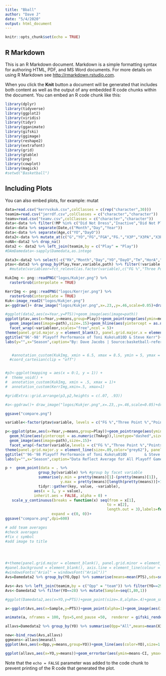 ```yaml
---
title: "Bball"
author: "Dave J"
date: "5/4/2020"
output: html_document
---
```


```r
knitr::opts_chunk$set(echo = TRUE)
```

## R Markdown

This is an R Markdown document. Markdown is a simple formatting syntax for authoring HTML, PDF, and MS Word documents. For more details on using R Markdown see <http://rmarkdown.rstudio.com>.

When you click the **Knit** button a document will be generated that includes both content as well as the output of any embedded R code chunks within the document. You can embed an R code chunk like this:

```r
library(dplyr)
library(tidyverse)
library(ggplot2)
library(viridis)
library(tidyr)
library(gganimate)
library(gifski)
library(ggimage)
library(reshape2)
library(extrafont)
library(grid)
library(gtable)
library(png)
library(cowplot)
library(magick)
#setwd("Basketball")
```

## Including Plots

You can also embed plots, for example:
mutat
```r
data=read.csv("kerrvskuk.csv",colClasses = c(rep("character",30)))
teamim=read.csv("jerrdf.csv",colClasses = c("character","character"))
teamv=read.csv("teamv.csv",colClasses = c("character","character"))
data<-data %>% filter(!MP %in% c("Did Not Dress","Inactive","Did Not Play","Not With Team"))
data<-data %>% separate(Date,c("Month","Day","Year"))
data<-data %>% separate(Age,c("YO","DayO"))
data2<-data %>% mutate_at(c("G","YO","FG","FGA","FG.","X3P","X3PA","X3P.","FT","FTA","FT.","ORB","DRB","TRB","AST","STL","BLK","TOV","PF","PTS","GmSc","BoxPM"),as.numeric) %>% mutate(Year= case_when(Year == "1998" ~ "1997-98", Year == "1997" ~ "1996-97", Year == "1996" ~ "1995-96"))
noNA<-data2 %>% drop_na()
data2 <- data2 %>% left_join(teamim,by = c("Play" = "Play"))
#DAmDamedata<-sapply(Damedata,as.intege
```



```r
data3<-data2 %>% select(-c("Rk","Month","Day","YO","DayO","Tm","HorA","Result","MP","FGA","FG","X3P","X3PA","ORB","DRB","FT","FTA","FT."))%>% mutate(FG.=FG.*100,X3P.=X3P.*100) %>%  rename(Points=PTS,Blocks=BLK,"FG %"=FG.,"Three Point %"=X3P.,Rebounds=TRB,Assists=AST,Steals=STL,Turnovers=TOV,Fouls=PF,"Game Score"=GmSc,"Box +/-"=BoxPM)%>%  melt(id=c("Play","G","Year","Opp","GS","path"))
ptav<-data3 %>% group_by(Play,Year,variable,path) %>% filter(!variable == "Game Score") %>%  summarise(means=mean(value,na.rm=TRUE),sds=sd(value,na.rm=TRUE),ns=n(),sems=sd(value,na.rm=TRUE)/sqrt(n()),CI=sems*1.96) %>% left_join(teamv,by=c("variable"="Variable")) %>% arrange(factor(variable, levels = c("FG %","Three Point %","Points","Rebounds","Assists","Steals","Blocks","Turnovers","Fouls","Game Score"))) 
  #mutate(variableor=fct_relevel(as.factor(variable),c("FG %","Three Point %","Points","Rebounds","Assists","Steals","Blocks","Turnovers","Fouls","Game Score")))
```


```r
KukImg <- png::readPNG("logos/Kukjer.png") %>%
  rasterGrob(interpolate = TRUE)

KerrImg <- png::readPNG("logos/Kerrjer.png") %>%
  rasterGrob(interpolate = TRUE)
Kuk<-image_read2("logos/Kukjer.png")
a<-ggdraw()+ draw_image("logos/Kukjer.png",x=.23,,y=.46,scale=0.05)+draw_image("logos/Kerrjer.png",x=.48,,y=.46,scale=0.05)

```


```r


#ggplot(data2,aes(x=Year,y=PTS))+geom_image(aes(image=path))
ggplot(ptav,aes(x=Year,y=means,group=Play))+geom_pointrange(aes(ymin=means-sems, ymax=means+sems,color=Play),lwd=1)+ scale_color_manual(values=c("black","red3"))+
  geom_image(aes(image=path),size=.15)+geom_hline(aes(yintercept = as.numeric(TmAvg)),linetype="dashed")+
  facet_wrap(~variableor,scales="free",ncol = 5)+
theme(panel.grid.major.y = element_blank(), panel.grid.major.x = element_blank(),panel.grid.minor.y = element_blank(),panel.grid.minor.x = element_line(size=.1,color="grey"),panel.background = element_rect(fill="ivory"),plot.background = element_rect(fill="ivory"), axis.line = element_line(colour = "black"),legend.key=element_blank(),axis.text.x=element_text(angle=45,hjust=1,size=10,family="Calibri"),axis.text.y=element_text(size=10,family="Calibri"),axis.title=element_text(family="Calibri"),strip.background =element_rect(fill="ivory"),strip.text=element_text(face="bold",vjust=-3,color="grey20",family="Calibri"),plot.caption = element_text(face="italic",family="Calibri"),axis.title.x = element_text(face="bold",family="Calibri",size=12),plot.title = element_text(family="Calibri",hjust=-.1,size=20,face="bold"),legend.position="none",axis.line.x = element_line(colour = "black"))+
ggtitle("96'-98' Playoff Performance of Toni Kuko\u010D & Steve Kerr")+
labs(y="",x="Season",caption="By: Dave Jacobs | Source:basketball-reference.com")


   #annotation_custom(KukImg, xmin = 6.5, xmax = 8.5, ymin = 5, ymax = 8.5) +
  #coord_cartesian(clip = "off")


#p3<-ggplot(mapping = aes(x = 0:1, y = 1)) +
#  theme_void() +
#  annotation_custom(KukImg, xmin = .5, xmax = 1)+
#  annotation_custom(KerrImg,xmin=.5, xmax=1)

#gridExtra::grid.arrange(p3,p2,heights = c(.07, .93))

#a<-ggdraw()+ draw_image("logos/Kukjer.png",x=.23,,y=.46,scale=0.05)+draw_image("logos/Kerrjer.png",x=.48,,y=.46,scale=0.05)

ggsave("compare.png")

```

```r

variable<-factor(ptav$variable, levels = c("FG %","Three Point %","Points","Rebounds","Assists","Steals","Blocks","Turnovers","Fouls","Game Score"))

p<-ggplot(ptav,aes(x=Year,y=means,group=Play))+geom_pointrange(aes(ymin=means-sems, ymax=means+sems,color=Play),lwd=0.5)+ scale_color_manual(values=c("black","red1"))+
  geom_hline(aes(yintercept = as.numeric(TmAvg)),linetype="dashed",size=1,color="grey20")+
  geom_image(aes(image=path),size=.15)+
  facet_wrap(~factor(variable,levels = c("FG %","Three Point %","Points","Rebounds","Assists","Steals","Blocks","Turnovers","Fouls","Box +/-") ),scales="free",ncol = 5)+
theme(panel.grid.major.y = element_line(size=.09,color="grey62"), panel.grid.major.x = element_blank(),panel.grid.minor.y = element_line(size=.09,color="grey62"),panel.grid.minor.x = element_line(size=.08,color="grey"),panel.background = element_rect(fill="whitesmoke"),plot.background = element_rect(fill="whitesmoke"), axis.line = element_line(colour = "black",size=.4),axis.ticks=element_line(size=.4),legend.key=element_blank(),axis.text.x=element_text(angle=45,hjust=1,size=8,family="Calibri"),axis.text.y=element_text(size=6,family="Calibri"),axis.title=element_text(family="Calibri"),strip.background =element_rect(fill="whitesmoke"),strip.text=element_text(family="Calibri",face="bold",vjust=-1,color="grey20"),plot.caption = element_text(size=6,face="italic",family="Calibri"),axis.title.x = element_text(face="bold",family="Calibri",size=12),plot.title = element_text(family="Calibri",size=18,face="bold",hjust=-.3,vjust=-.3),legend.position="None",axis.line.x = element_line(colour = "black"),aspect.ratio = 1)+
ggtitle("'96-'98 Playoff Performance of Toni Kuko\u010D        & Steve Kerr")+
labs(y="",x="Season",caption="Data Reflect Average for All Playoff Games, Error bars are SEM where applicable, Dashed Line= Team Average (All Seasons) \nBy: Dave Jacobs | Source:basketball-reference.com")

p +  geom_point(data = . %>% 
               group_by(variable) %>% #group by facet variable
               summarise(y.min = pretty(means)[1]-(pretty(means)[1]),
                         y.max = pretty(means)[length(pretty(means))]+1) %>%
               tidyr::gather(key, value, -variable),
             aes(x = 1, y = value),
             inherit.aes = FALSE, alpha = 0) +
   scale_y_continuous(breaks = function(x) seq(from = x[1], 
                                              to = x[2], 
                                              length.out = 3),labels=function(x) sprintf("%.0f", x), 
                     expand = c(0, 0))+
ggsave("compare.png",dpi=600)
```



```r



# add team averages
#check averages
#fix c symbol
#add image to title




#+theme(panel.grid.major = element_blank(), panel.grid.minor = element_blank(),
#panel.background = element_blank(), axis.line = element_line(colour = "black"),legend.key=element_blank(),axis.text=element_text(size=10))
#windowsFonts("Arial" = windowsFont("Arial"))"
Avs=Damedata2 %>% group_by(YO,Opp) %>% summarise(means=mean(PTS),sds=sd(PTS),ns=n(),sems=sd(PTS)/sqrt(n()),CI=sems*1.96)#summarise_all(list(Av=mean),na.rm=TRUE)

Avs<-Avs %>% left_join(teamim,by = c("Opp" = "team")) %>% filter(YO==29) %>% mutate(Sample=seq(1,20,1))
Avs<-Damedata2 %>% filter(YO==28) %>% mutate(Sample=seq(1,80,1))


```



```r
#ggplot(Damedata2,aes(x=YO,y=PTS))+geom_point(size=.8,alpha=.4)+geom_smooth()+theme_classic()+facet_wrap(~Opp)

a<-ggplot(Avs,aes(x=Sample,y=PTS))+geom_point(alpha=1)+geom_image(aes(image=path),size = 0.05)+geom_jitter()+theme_classic()+transition_time(Sample)+shadow_mark(alpha = 0.3, size = 0.05)

animate(a, nframes = 100, fps=5,end_pause =50,  renderer = gifski_renderer("giannis.gif"))

```


```r
allavs=Damedata2 %>% group_by(YO) %>% summarise(Opp="All",means=mean(X3PA),sds=sd(X3PA),ns=n(),sems=sd(X3PA)/sqrt(n()),CI=sems*1.96)

new<-bind_rows(Avs,allavs)
ggmeans<-allavs$meanall
ggplot(Avs,aes(x=Opp,y=means,group=YO))+geom_line(aes(color=YO),size=1.5)+geom_hline(yintercept=ggmeans, linetype="dashed", color = "red", size=1)+scale_color_viridis(option = "C")+theme_classic()#geom_errorbar(aes(ymin=means-CI, ymax=means+CI), width=.2,color="black")+

ggplot(allavs,aes(x=YO,y=means))+geom_errorbar(aes(ymin=means-CI, ymax=means+CI), width=.2,color="black")+geom_point(aes(color=means),size=8)+scale_color_viridis(option = "C")
```
Note that the `echo = FALSE` parameter was added to the code chunk to prevent printing of the R code that generated the plot.
